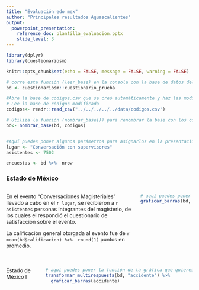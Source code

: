 ```yaml
---
title: "Evaluación edo mex"
author: "Principales resultados Aguascalientes"
output:
  powerpoint_presentation:
    reference_doc: plantilla_evaluacion.pptx
    slide_level: 3
---
```


```r
library(dplyr)
library(cuestionariosm)

knitr::opts_chunk$set(echo = FALSE, message = FALSE, warning = FALSE)

# corre esta función (leer_base) en la consola con la base de datos del cuestionario descargado de survey monkey que quieres presentar. Si quieres crear una base de datos de códigos para renombrarla usa el parámetro codigos = T
bd <- cuestionariosm::cuestionario_prueba

#Abre la base de codigos.csv que se creó automáticamente y haz las modificaciones manuales que deseas en la columna "codigo"
# Lee la base de códigos modificada
codigos<- readr::read_csv("../../../../../data/codigos.csv")

# Utiliza la función (nombrar_base()) para renombrar la base con los códigos que asignaste en la base de codigos.csv
bd<- nombrar_base(bd, codigos)


#Aquí puedes poner algunos parámetros para asignarlos en la presentación en el texto
lugar <- "Conversación con supervisores"
asistentes <- 7502

encuestas <- bd %>%  nrow

```


<!-- Aquí va el título de la diapositiva -->
### Estado de México
:::::::::::::: {.columns}
::: {.column}
<!-- Aquí va el texto que se mostrará en la diapositiva -->
En el evento "Conversaciones Magisteriales" llevado a cabo en el `r lugar`, se recibieron a `r asistentes ` personas integrantes del magisterio, de los cuales el  respondió el cuestionario de satisfacción sobre el evento.

La calificación general otorgada al evento fue de `r mean(bd$calificacion) %>%  round(1)` puntos en promedio.

:::
::: {.column}
```r
# aquí puedes poner la función de la gráfica que quieres poner en esta diapositiva
graficar_barras(bd, servicio)
```
:::
::::::::::::::
<!-- los ultimos puntos son para finalizar la diapositiva -->

<!-- Aquí va el título de la diapositiva -->
### 
:::::::::::::: {.columns}
::: {.column}
<!-- Aquí va el texto que se mostrará en la diapositiva -->
Estado de México I
:::
::: {.column}
```r
# aquí puedes poner la función de la gráfica que quieres poner en esta diapositiva
transformar_multirespuesta(bd, "accidente") %>% 
  graficar_barras(accidente)

```
:::
::::::::::::::
<!-- los ultimos puntos son para finalizar la diapositiva -->
